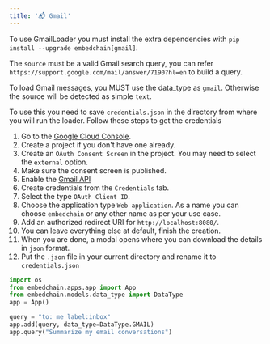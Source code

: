 ```yaml
---
title: '📬 Gmail'
---
```


To use GmailLoader you must install the extra dependencies with `pip install --upgrade embedchain[gmail]`.

The `source` must be a valid Gmail search query, you can refer `https://support.google.com/mail/answer/7190?hl=en` to build a query.

To load Gmail messages, you MUST use the data_type as `gmail`. Otherwise the source will be detected as simple `text`.

To use this you need to save `credentials.json` in the directory from where you will run the loader. Follow these steps to get the credentials

1. Go to the [Google Cloud Console](https://console.cloud.google.com/apis/credentials).
2. Create a project if you don't have one already.
3. Create an `OAuth Consent Screen` in the project. You may need to select the `external` option.
4. Make sure the consent screen is published.
5. Enable the [Gmail API](https://console.cloud.google.com/apis/api/gmail.googleapis.com)
6. Create credentials from the `Credentials` tab.
7. Select the type `OAuth Client ID`.
8. Choose the application type `Web application`. As a name you can choose `embedchain` or any other name as per your use case.
9. Add an authorized redirect URI for `http://localhost:8080/`.
10. You can leave everything else at default, finish the creation.
11. When you are done, a modal opens where you can download the details in `json` format.
12. Put the `.json` file in your current directory and rename it to `credentials.json`

```python
import os
from embedchain.apps.app import App
from embedchain.models.data_type import DataType
app = App()

query = "to: me label:inbox"
app.add(query, data_type=DataType.GMAIL)
app.query("Summarize my email conversations")
```